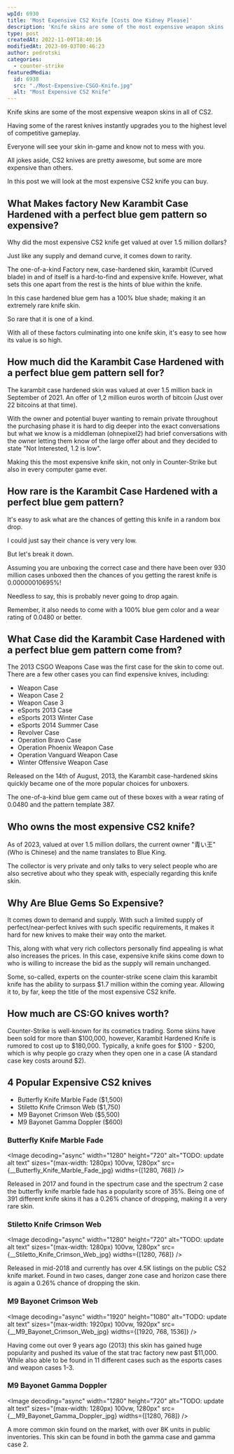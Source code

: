 ```yaml
---
wpId: 6930
title: 'Most Expensive CS2 Knife [Costs One Kidney Please]'
description: 'Knife skins are some of the most expensive weapon skins ...'
type: post
createdAt: 2022-11-09T18:40:16
modifiedAt: 2023-09-03T00:46:23
author: pedrotski
categories:
  - counter-strike
featuredMedia:
  id: 6938
  src: "./Most-Expensive-CSGO-Knife.jpg"
  alt: "Most Expensive CS2 Knife"
---
```





Knife skins are some of the most expensive weapon skins in all of CS2.

Having some of the rarest knives instantly upgrades you to the highest level of competitive gameplay.

Everyone will see your skin in-game and know not to mess with you.

All jokes aside, CS2 knives are pretty awesome, but some are more expensive than others.

In this post we will look at the most expensive CS2 knife you can buy.

## What Makes factory New Karambit Case Hardened with a perfect blue gem pattern so expensive?

Why did the most expensive CS2 knife get valued at over 1.5 million dollars?

Just like any supply and demand curve, it comes down to rarity.

The one-of-a-kind Factory new, case-hardened skin, karambit (Curved blade) in and of itself is a hard-to-find and expensive knife. However, what sets this one apart from the rest is the hints of blue within the knife.

In this case hardened blue gem has a 100% blue shade; making it an extremely rare knife skin.

So rare that it is one of a kind.

With all of these factors culminating into one knife skin, it's easy to see how its value is so high.

## How much did the Karambit Case Hardened with a perfect blue gem pattern sell for?

The karambit case hardened skin was valued at over 1.5 million back in September of 2021. An offer of 1,2 million euros worth of bitcoin (Just over 22 bitcoins at that time).

With the owner and potential buyer wanting to remain private throughout the purchasing phase it is hard to dig deeper into the exact conversations but what we know is a middleman (ohnepixel2) had brief conversations with the owner letting them know of the large offer about and they decided to state "Not Interested, 1.2 is low".

Making this the most expensive knife skin, not only in Counter-Strike but also in every computer game ever.

## How rare is the Karambit Case Hardened with a perfect blue gem pattern?

It's easy to ask what are the chances of getting this knife in a random box drop.

I could just say their chance is very very low.

But let's break it down.

Assuming you are unboxing the correct case and there have been over 930 million cases unboxed then the chances of you getting the rarest knife is 0.00000010695%!

Needless to say, this is probably never going to drop again.

Remember, it also needs to come with a 100% blue gem color and a wear rating of 0.0480 or better.

## What Case did the Karambit Case Hardened with a perfect blue gem pattern come from?

The 2013 CSGO Weapons Case was the first case for the skin to come out. There are a few other cases you can find expensive knives, including:

*   Weapon Case
*   Weapon Case 2
*   Weapon Case 3
*   eSports 2013 Case
*   eSports 2013 Winter Case
*   eSports 2014 Summer Case
*   Revolver Case
*   Operation Bravo Case
*   Operation Phoenix Weapon Case
*   Operation Vanguard Weapon Case
*   Winter Offensive Weapon Case

Released on the 14th of August, 2013, the Karambit case-hardened skins quickly became one of the more popular choices for unboxers.

The one-of-a-kind blue gem came out of these boxes with a wear rating of 0.0480 and the pattern template 387.

## Who owns the most expensive CS2 knife?

As of 2023, valued at over 1.5 million dollars, the current owner "青い王" (Who is Chinese) and the name translates to Blue King.

The collector is very private and only talks to very select people who are also secretive about who they speak with, especially regarding this knife skin.

## Why Are Blue Gems So Expensive?

It comes down to demand and supply. With such a limited supply of perfect/near-perfect knives with such specific requirements, it makes it hard for new knives to make their way onto the market.

This, along with what very rich collectors personally find appealing is what also increases the prices. In this case, expensive knife skins come down to who is willing to increase the bid as the supply will remain unchanged.

Some, so-called, experts on the counter-strike scene claim this karambit knife has the ability to surpass $1.7 million within the coming year. Allowing it to, by far, keep the title of the most expensive CS2 knife.

## How much are CS:GO knives worth?

Counter-Strike is well-known for its cosmetics trading. Some skins have been sold for more than $100,000, however, Karambit Hardened Knife is rumored to cost up to $180,000. Typically, a knife goes for $100 - $200, which is why people go crazy when they open one in a case (A standard case key costs around $2).

## 4 Popular Expensive CS2 knives

*   Butterfly Knife Marble Fade ($1,500)
*   Stiletto Knife Crimson Web ($1,750)
*   M9 Bayonet Crimson Web ($5,500)
*   M9 Bayonet Gamma Doppler ($600)

### Butterfly Knife Marble Fade

<Image decoding="async" width="1280" height="720" alt="TODO: update alt text" sizes="(max-width: 1280px) 100vw, 1280px" src={__Butterfly_Knife_Marble_Fade_jpg} widths={[1280, 768]} />

Released in 2017 and found in the spectrum case and the spectrum 2 case the butterfly knife marble fade has a popularity score of 35%. Being one of 391 different knife skins it has a 0.26% chance of dropping, making it a very rare skin.

### Stiletto Knife Crimson Web

<Image decoding="async" width="1280" height="720" alt="TODO: update alt text" sizes="(max-width: 1280px) 100vw, 1280px" src={__Stiletto_Knife_Crimson_Web_jpg} widths={[1280, 768]} />

Released in mid-2018 and currently has over 4.5K listings on the public CS2 knife market. Found in two cases, danger zone case and horizon case there is again a 0.26% chance of dropping the skin.

### M9 Bayonet Crimson Web

<Image decoding="async" width="1920" height="1080" alt="TODO: update alt text" sizes="(max-width: 1920px) 100vw, 1920px" src={__M9_Bayonet_Crimson_Web_jpg} widths={[1920, 768, 1536]} />

Having come out over 9 years ago (2013) this skin has gained huge popularity and pushed its value of the stat trac factory new past $11,000. While also able to be found in 11 different cases such as the esports cases and weapon cases 1-3.

### M9 Bayonet Gamma Doppler

<Image decoding="async" width="1280" height="720" alt="TODO: update alt text" sizes="(max-width: 1280px) 100vw, 1280px" src={__M9_Bayonet_Gamma_Doppler_jpg} widths={[1280, 768]} />

A more common skin found on the market, with over 8K units in public inventories. This skin can be found in both the gamma case and gamma case 2.